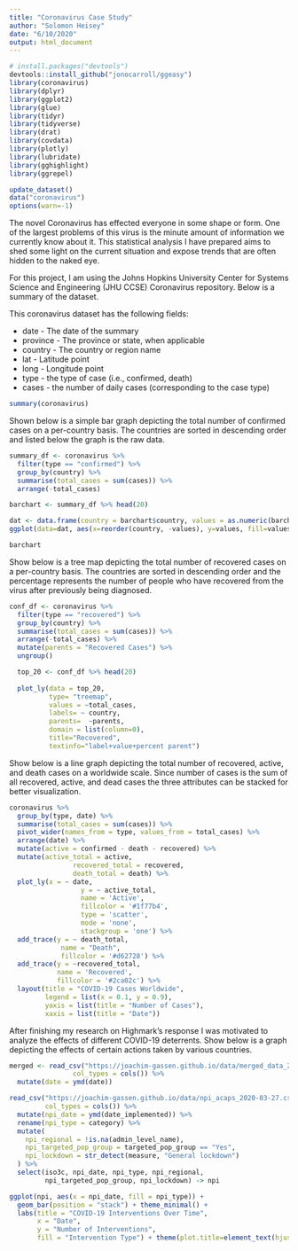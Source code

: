 ```yaml
---
title: "Coronavirus Case Study"
author: "Solomon Heisey"
date: "6/10/2020"
output: html_document
---
```


```r
# install.packages("devtools")
devtools::install_github("jonocarroll/ggeasy")
library(coronavirus)
library(dplyr)
library(ggplot2)
library(glue)
library(tidyr)
library(tidyverse)
library(drat)
library(covdata)
library(plotly)
library(lubridate)
library(gghighlight)
library(ggrepel)

update_dataset()
data("coronavirus")
options(warn=-1)
```

The novel Coronavirus has effected everyone in some shape or form. One of the largest problems of this virus is the minute amount of information we currently know about it. This statistical analysis I have prepared aims to shed some light on the current situation and expose trends that are often hidden to the naked eye.

For this project, I am using the Johns Hopkins University Center for Systems Science and Engineering (JHU CCSE) Coronavirus repository. Below is a summary of the dataset.

This coronavirus dataset has the following fields:

* date - The date of the summary
* province - The province or state, when applicable
* country - The country or region name
* lat - Latitude point
* long - Longitude point
* type - the type of case (i.e., confirmed, death)
* cases - the number of daily cases (corresponding to the case type)

``` r
summary(coronavirus)
```

Shown below is a simple bar graph depicting the total number of confirmed cases on a per-country basis. The countries are sorted in descending order and listed below the graph is the raw data.


```r
summary_df <- coronavirus %>%
  filter(type == "confirmed") %>%
  group_by(country) %>%
  summarise(total_cases = sum(cases)) %>%
  arrange(-total_cases)

barchart <- summary_df %>% head(20)

dat <- data.frame(country = barchart$country, values = as.numeric(barchart$total_cases))
ggplot(data=dat, aes(x=reorder(country, -values), y=values, fill=values)) + geom_bar(stat="identity") + ggtitle("COVID-19 Confirmed Cases Top 20 Countries") + labs(y="Confirmed Cases", x = "Country", fill="Confirmed Cases")  + theme(axis.text.x = element_text(angle = 90), plot.title=element_text(hjust=0.5))

barchart

```

Show below is a tree map depicting the total number of recovered cases on a per-country basis. The countries are sorted in descending order and the percentage represents the number of people who have recovered from the virus after previously being diagnosed.

``` r
conf_df <- coronavirus %>% 
  filter(type == "recovered") %>%
  group_by(country) %>%
  summarise(total_cases = sum(cases)) %>%
  arrange(-total_cases) %>%
  mutate(parents = "Recovered Cases") %>%
  ungroup() 

  top_20 <- conf_df %>% head(20)
  
  plot_ly(data = top_20,
          type= "treemap",
          values = ~total_cases,
          labels= ~ country,
          parents=  ~parents,
          domain = list(column=0),
          title="Recovered",
          textinfo="label+value+percent parent")
```

Show below is a line graph depicting the total number of recovered, active, and death cases on a worldwide scale. Since number of cases is the sum of all recovered, active, and dead cases the three attributes can be stacked for better visualization.

``` r
coronavirus %>% 
  group_by(type, date) %>%
  summarise(total_cases = sum(cases)) %>%
  pivot_wider(names_from = type, values_from = total_cases) %>%
  arrange(date) %>%
  mutate(active = confirmed - death - recovered) %>%
  mutate(active_total = active,
                recovered_total = recovered,
                death_total = death) %>%
  plot_ly(x = ~ date,
                  y = ~ active_total,
                  name = 'Active', 
                  fillcolor = '#1f77b4',
                  type = 'scatter',
                  mode = 'none', 
                  stackgroup = 'one') %>%
  add_trace(y = ~ death_total, 
             name = "Death",
             fillcolor = '#d62728') %>%
  add_trace(y = ~recovered_total, 
            name = 'Recovered', 
            fillcolor = '#2ca02c') %>%
  layout(title = "COVID-19 Cases Worldwide",
         legend = list(x = 0.1, y = 0.9),
         yaxis = list(title = "Number of Cases"),
         xaxis = list(title = "Date")) 
```

After finishing my research on Highmark's response I was motivated to analyze the effects of different COVID-19 deterrents. Show below is a graph depicting the effects of certain actions taken by various countries.

``` r


merged <- read_csv("https://joachim-gassen.github.io/data/merged_data_2020-03-27.csv", 
                col_types = cols()) %>%
  mutate(date = ymd(date))

read_csv("https://joachim-gassen.github.io/data/npi_acaps_2020-03-27.csv",
         col_types = cols()) %>%
  mutate(npi_date = ymd(date_implemented)) %>%
  rename(npi_type = category) %>%
  mutate(
    npi_regional = !is.na(admin_level_name),
    npi_targeted_pop_group = targeted_pop_group == "Yes",
    npi_lockdown = str_detect(measure, "General lockdown")
  ) %>%
  select(iso3c, npi_date, npi_type, npi_regional, 
         npi_targeted_pop_group, npi_lockdown) -> npi

ggplot(npi, aes(x = npi_date, fill = npi_type)) + 
  geom_bar(position = "stack") + theme_minimal() +
  labs(title = "COVID-19 Interventions Over Time",
       x = "Date",
       y = "Number of Interventions",
       fill = "Intervention Type") + theme(plot.title=element_text(hjust=0.5))
```
